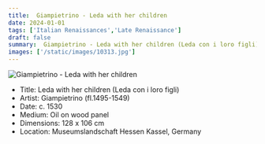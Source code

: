 ```yaml
---
title:  Giampietrino - Leda with her children
date: 2024-01-01
tags: ['Italian Renaissances','Late Renaissance']
draft: false
summary:  Giampietrino - Leda with her children (Leda con i loro figli)
images: ['/static/images/10313.jpg']
---
```


![ Giampietrino - Leda with her children](/static/images/10313.jpg)

* Title: Leda with her children (Leda con i loro figli)
* Artist:  Giampietrino (fl.1495-1549)
* Date: c. 1530
* Medium: Oil on wood panel
* Dimensions: 128 x 106 cm
* Location: Museumslandschaft Hessen Kassel, Germany


